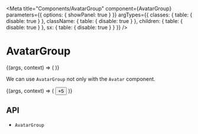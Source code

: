 



<Meta
  title="Components/AvatarGroup"
  component={AvatarGroup}
  parameters={{
    options: { showPanel: true }
  }}
  argTypes={{
    classes: {
      table: {
        disable: true
      }
    },
    className: {
      table: {
        disable: true
      }
    },
    children: {
      table: {
        disable: true
      }
    },
    sx: {
      table: {
        disable: true
      }
    }
  }}
/>

# AvatarGroup

<Description of={AvatarGroup} />

<Canvas>
  <Story name="Demo">
    {(args, context) => (
      <AvatarGroup size={args.size} direction={args.direction} spacing={args.spacing} cutoutWidth={args.cutoutWidth}>
        <Avatar alt="John Sharp" src="./avatar/1.png" />
        <Avatar alt="John Sharp" src="./avatar/2.png" />
        <Avatar alt="John Sharp" src="./avatar/3.png" />
        <Avatar alt="John Sharp" src="./avatar/4.png" />
        <Avatar alt="John Sharp" src="./avatar/5.png" />
      </AvatarGroup>
    )}
  </Story>
</Canvas>

<ArgsTable story="Demo" />

We can use `AvatarGroup` not only with the `Avatar` component.

<Canvas>
  <Story name="Children">
    {(args, context) => (
      <AvatarGroup size={56} cutoutWidth={5} spacing={-20}>
        <Tooltip placement="top" arrow title="John Sharp">
          <Avatar alt="John Sharp" src="./avatar/1.png" />
        </Tooltip>
        <Tooltip placement="top" arrow title="Sharp John">
          <Avatar alt="Sharp John" src="./avatar/2.png" />
        </Tooltip>
        <Tooltip placement="top" arrow title="John Sharp">
          <Avatar alt="John Sharp" src="./avatar/3.png" />
        </Tooltip>
        <Tooltip placement="top" arrow title="Sharp John">
          <Avatar alt="Sharp John" src="./avatar/4.png" />
        </Tooltip>
        <Tooltip placement="top" arrow title="John Sharp">
          <Avatar alt="John Sharp" src="./avatar/5.png" />
        </Tooltip>
        <Button
          size="56"
          color="tertiary"
          variant="contained"
          sx={{
            borderRadius: '50%'
          }}
        >
          +5
        </Button>
      </AvatarGroup>
    )}
  </Story>
</Canvas>

## API

<ul>
  <li>
    <LinkTo kind="components-api-avatarGroup" story="page">
      <code>AvatarGroup</code>
    </LinkTo>
  </li>
</ul>
